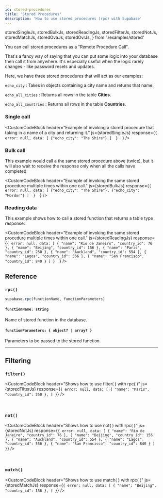 ```yaml
---
id: stored-procedures
title: 'Stored Procedures'
description: 'How to use stored procedures (rpc) with Supabase'
---
```


  storedSingleJs,
  storedBulkJs,
  storedReadingJs,
  storedFilterJs,
  storedNotJs,
  storedMatchJs,
  storedOvaJs,
  storedOvrJs,
} from './examples/stored'

You can call stored procedures as a "Remote Procedure Call".

That's a fancy way of saying that you can put some logic into your database then call it from anywhere.
It's especially useful when the logic rarely changes - like password resets and updates.

Here, we have three stored procedures that will act as our examples:

`echo_city` : Takes in objects containing a city name and returns that name.

`echo_all_cities` : Returns all rows in the table **Cities**.

`echo_all_countries` : Returns all rows in the table **Countries**. 

### Single call

<CustomCodeBlock
  header="Example of invoking a stored procedure that taking in a name of a city and returning it."
  js={storedSingleJs}
  response={`{
    error: null,
    data: [
        {"echo_city": "The Shire"}
    ] 
} 
  `}
/>

### Bulk call

This example would call a the same stored procedure above (twice), but it will also wait to receive the response only when all the calls have completed:

<CustomCodeBlock
  header="Example of invoking the same stored procedure multiple times within one call."
  js={storedBulkJs}
  response={`{
    error: null,
    data: [
        {"echo_city": "The Shire"},
        {"echo_city": "Mordor"}
    ] 
} 
  `}
/>

### Reading data

This example shows how to call a stored function that returns a table type response:

<CustomCodeBlock
  header="Example of invoking the same stored procedure multiple times within one call."
  js={storedReadingJs}
  response={`{
    error: null,
    data: [
      { "name": "Rio de Janeiro", "country_id": 76 },
      { "name": "Beijing", "country_id": 156 },
      { "name": "Paris", "country_id": 250 },
      { "name": "Auckland", "country_id": 554 },
      { "name": "Lagos", "country_id": 556 },
      { "name": "San Francisco", "country_id": 840 }
    ]
} 
  `}
/>

## Reference

### `rpc()`

```js
supabase.rpc(functionName, functionParameters)
```

#### `functionName: string`

Name of stored function in the database.

#### `functionParameters: { object? | array? }`

Parameters to be passed to the stored function.

---

## Filtering

### `filter()`

<CustomCodeBlock
  header="Shows how to use filter( ) with rpc( )"
  js={storedFilterJs}
  response={`{
    error: null,
    data: [
    { "name": "Paris", "country_id": 250 },
  ]
}`}
/>

<br />

<CommonFilters filter="filter" />

### `not()`

<CustomCodeBlock
  header="Shows how to use not( ) with rpc( )"
  js={storedNotJs}
  response={`{
    error: null,
    data: [
    { "name": "Rio de Janeiro", "country_id": 76 },
    { "name": "Beijing", "country_id": 156 },
    { "name": "Auckland", "country_id": 554 },
    { "name": "Lagos", "country_id": 556 },
    { "name": "San Francisco", "country_id": 840 }
  ]
}`}
/>

<br />

<CommonFilters filter="not" />

### `match()`

<CustomCodeBlock
  header="Shows how to use match( ) with rpc( )"
  js={storedMatchJs}
  response={`{
    error: null,
    data: [
    { "name": "Beijing", "country_id": 156 },
  ]
}`}
/>

<br />

<CommonFilters filter="match" />


